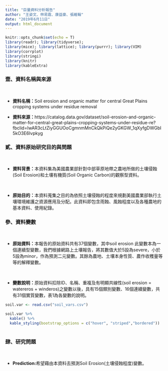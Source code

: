 ---
title: "巨量資料分析報告"
author: "王姿文、林易霆、康益豪、張維翰"
date: "2019年6月11日"
output: html_document
---
```{r setup, include=F}
knitr::opts_chunk$set(echo = T)
library(readr); library(tidyverse); 
library(mice); library(lattice); library(purrr); library(VIM) 
library(corrplot)
library(stringi)
library(knitr)
library(kableExtra)
```

### **壹、資料名稱與來源**
\  

* **資料名稱：**Soil erosion and organic matter for central Great Plains cropping systems under residue removal 
\  

* **資料來源：**https://catalog.data.gov/dataset/soil-erosion-and-organic-matter-for-central-great-plains-cropping-systems-under-residue-re?fbclid=IwAR3cLtZiyGGUOoCgmnmMnCkQkPiQe2yGKGW_1qXyfgDWGbI5kO3E6Ivpkyg

### **貳、資料原始研究目的與問題**
\  

* **資料背景：**本資料集為美國農業部針對中部草原地帶之農地所做的土壤侵蝕(Soil Erosion)和土壤有機質(Soil Organic Carbon)的觀察型資料。

\  

* **原始目的：**本資料蒐集之目的為依照土壤侵蝕的程度來規劃美國農業部執行土壤環境維護之資源應用及分配。此資料即包含雨蝕、風蝕程度以及各種農地的基本資料、使用紀錄。

### **參、資料變數**
\ 

* **原始資料：**本報告的原始資料共有37個變數，其中soil erosion 此變數本為一個連續型變數，我們根據網路上土壤報告，將其數值大於5設為severe，小於5設為minor，作為預測二元變數。其餘為農地、土壤本身性質、農作收穫量等等的解釋變數。

\ 

* **變數說明：**原始資料扣除ID、名稱、重複及有明顯共線性(soil erosion = watereros + winderos)之變數以後，具有15個類別變數、16個連續變數，共有31個實質變數，表1為各變數的說明。

\newpage
```{r variable names, echo = F}

soil.var <- read.csv("soil_vars.csv")

soil.var %>%
  kable() %>%
  kable_styling(bootstrap_options = c("hover", "striped","bordered"))
  
```
### **肆、研究問題**
\  

* **Prediction:**希望藉由本資料去預測Soil Erosion(土壤侵蝕程度)變數。 